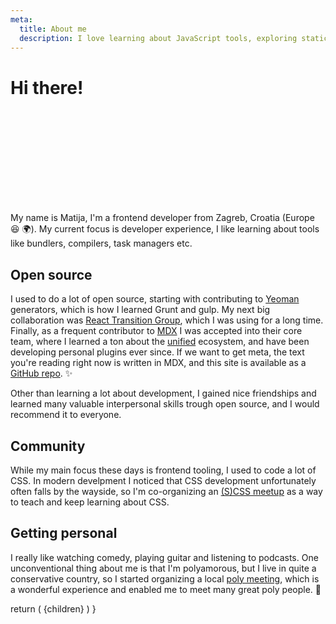 ```yaml
---
meta:
  title: About me
  description: I love learning about JavaScript tools, exploring static site generation, and creating delightful developer experiences.
---
```



<h1 className="text-center">Hi there!</h1>

<svg className="animate-hand-wave w-10 h-10 mx-auto -mt-4 lg:w-20 lg:h-20 lg:-mt-6">
  <use href="/icons.svg#hand" />
</svg>

My name is Matija, I'm a frontend developer from Zagreb, Croatia (Europe 😆 🌍). My current focus is developer experience, I like learning about tools like bundlers, compilers, task managers etc.

## Open source

I used to do a lot of open source, starting with contributing to [Yeoman](https://yeoman.io/) generators, which is how I learned Grunt and gulp. My next big collaboration was [React Transition Group](https://reactcommunity.org/react-transition-group/), which I was using for a long time. Finally, as a frequent contributor to [MDX](https://mdxjs.com/) I was accepted into their core team, where I learned a ton about the [unified](https://unifiedjs.com/) ecosystem, and have been developing personal plugins ever since. If we want to get meta, the text you're reading right now is written in MDX, and this site is available as a [GitHub repo](https://github.com/silvenon/silvenon.com). ✨

Other than learning a lot about development, I gained nice friendships and learned many valuable interpersonal skills trough open source, and I would recommend it to everyone.

## Community

While my main focus these days is frontend tooling, I used to code a lot of CSS. In modern develpment I noticed that CSS development unfortunately often falls by the wayside, so I'm co-organizing an [(S)CSS meetup](https://www.meetup.com/S_CSS_Zagreb/) as a way to teach and keep learning about CSS.

## Getting personal

I really like watching comedy, playing guitar and listening to podcasts. One unconventional thing about me is that I'm polyamorous, but I live in quite a conservative country, so I started organizing a local [poly meeting](https://www.meetup.com/poly-zagreb/), which is a wonderful experience and enabled me to meet many great poly people. 🥰

  return (
    <Prose className="container pb-10 mt-2 lg:mt-4">
      {children}
    </Prose>
  )
}
